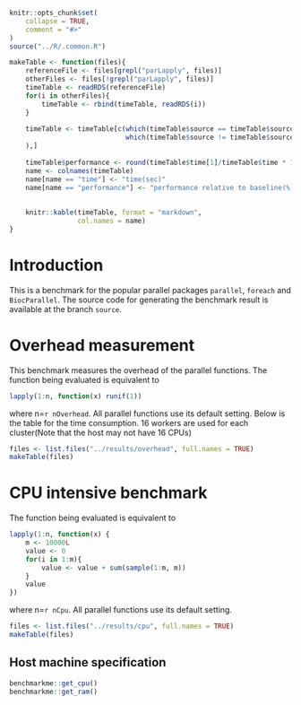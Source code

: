 ```r
knitr::opts_chunk$set(
    collapse = TRUE,
    comment = "#>"
)
source("../R/.common.R")

makeTable <- function(files){
    referenceFile <- files[grepl("parLapply", files)]
    otherFiles <- files[!grepl("parLapply", files)]
    timeTable <- readRDS(referenceFile)
    for(i in otherFiles){
        timeTable <- rbind(timeTable, readRDS(i))
    }
    
    timeTable <- timeTable[c(which(timeTable$source == timeTable$source[1]),
                             which(timeTable$source != timeTable$source[1])
    ),]
    
    timeTable$performance <- round(timeTable$time[1]/timeTable$time * 100, 2)
    name <- colnames(timeTable)
    name[name == "time"] <- "time(sec)"
    name[name == "performance"] <- "performance relative to baseline(%)"
    
    
    knitr::kable(timeTable, format = "markdown",
                 col.names = name)
}
```
# Introduction
This is a benchmark for the popular parallel packages `parallel`, `foreach` and `BiocParallel`. The source code for generating the benchmark result is available at the branch `source`.


# Overhead measurement
This benchmark measures the overhead of the parallel functions. The function being evaluated is equivalent to
```r
lapply(1:n, function(x) runif(1))
```
where n=`r nOverhead`. All parallel functions use its default setting. Below is the table for the time consumption. 16 workers are used for each cluster(Note that the host may not have 16 CPUs)
```r
files <- list.files("../results/overhead", full.names = TRUE)
makeTable(files)
```

# CPU intensive benchmark
The function being evaluated is equivalent to
```r
lapply(1:n, function(x) {
    m <- 10000L
    value <- 0
    for(i in 1:m){
        value <- value + sum(sample(1:m, m))
    }
    value
})
```
where n=`r nCpu`. All parallel functions use its default setting.

```r
files <- list.files("../results/cpu", full.names = TRUE)
makeTable(files)
```




## Host machine specification
```r
benchmarkme::get_cpu()
benchmarkme::get_ram()
```

